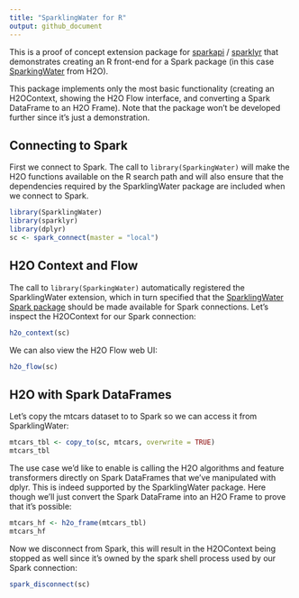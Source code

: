 ```yaml
---
title: "SparklingWater for R"
output: github_document
---
```


This is a proof of concept extension package for [sparkapi](https://github.com/rstudio/sparkapi) / [sparklyr](http://spark.rstudio.com) that demonstrates creating an R front-end for a Spark package (in this case [SparkingWater](https://spark-packages.org/package/h2oai/sparkling-water) from H2O). 

This package implements only the most basic functionality (creating an H2OContext, showing the H2O Flow interface, and converting a Spark DataFrame to an H2O Frame). Note that the package won't be developed further since it's just a demonstration.

## Connecting to Spark

First we connect to Spark. The call to `library(SparkingWater)` will make the H2O functions available on the R search path and will also ensure that the dependencies required by the SparklingWater package are included when we connect to Spark.

```r
library(SparklingWater)
library(sparklyr)
library(dplyr)
sc <- spark_connect(master = "local")
```

## H2O Context and Flow

The call to `library(SparkingWater)` automatically registered the SparklingWater extension, which in turn specified that the [SparklingWater Spark package](https://spark-packages.org/package/h2oai/sparkling-water) should be made available for Spark connections. Let's inspect the H2OContext for our Spark connection:

```r
h2o_context(sc)
```

We can also view the H2O Flow web UI:

```r
h2o_flow(sc)
```

## H2O with Spark DataFrames

Let's copy the mtcars dataset to to Spark so we can access it from SparklingWater:

```r
mtcars_tbl <- copy_to(sc, mtcars, overwrite = TRUE)
mtcars_tbl
```

The use case we'd like to enable is calling the H2O algorithms and feature transformers directly on Spark DataFrames that we've manipulated with dplyr. This is indeed supported by the SparklingWater package. Here though we'll just convert the Spark DataFrame into an H2O Frame to prove that it's possible:

```r
mtcars_hf <- h2o_frame(mtcars_tbl)
mtcars_hf
```

Now we disconnect from Spark, this will result in the H2OContext being stopped as well since it's owned by the spark shell process used by our Spark connection:

```r
spark_disconnect(sc)
```










